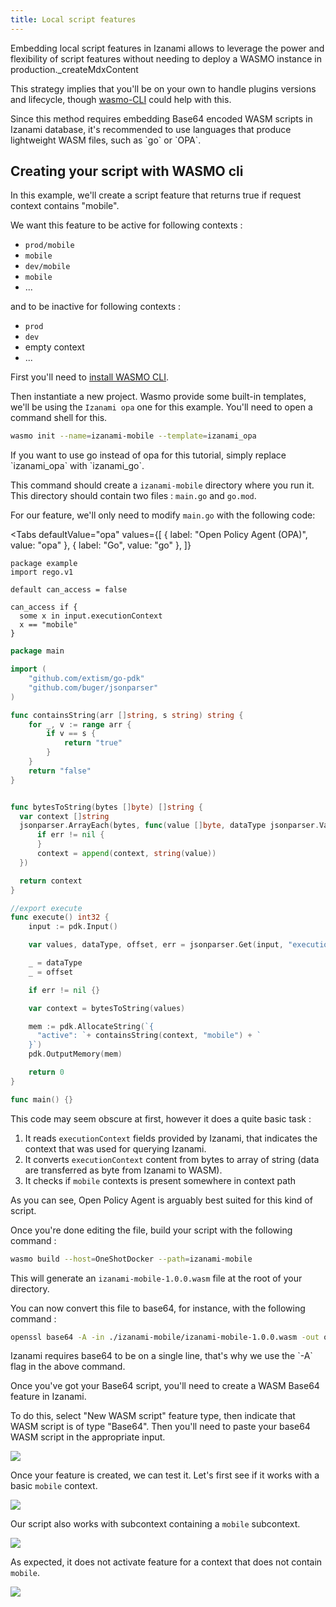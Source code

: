```yaml
---
title: Local script features
---
```




Embedding local script features in Izanami allows to leverage the power and flexibility of script features without needing to deploy a WASMO instance in production.\_createMdxContent

This strategy implies that you'll be on your own to handle plugins versions and lifecycle, though [wasmo-CLI](https://github.com/MAIF/wasmo/tree/main/cli) could help with this.

<Note>
  Since this method requires embedding Base64 encoded WASM scripts in Izanami
  database, it's recommended to use languages that produce lightweight WASM
  files, such as `go` or `OPA`.
</Note>

## Creating your script with WASMO cli

In this example, we'll create a script feature that returns true if request context contains "mobile".

We want this feature to be active for following contexts :

- `prod/mobile`
- `mobile`
- `dev/mobile`
- `mobile`
- ...

and to be inactive for following contexts :

- `prod`
- `dev`
- empty context
- ...

First you'll need to [install WASMO CLI](https://github.com/MAIF/wasmo/tree/main/cli#installation).

Then instantiate a new project.
Wasmo provide some built-in templates, we'll be using the `Izanami opa` one for this example.
You'll need to open a command shell for this.

```sh
wasmo init --name=izanami-mobile --template=izanami_opa
```

<Note>
  If you want to use go instead of opa for this tutorial, simply replace
  `izanami_opa` with `izanami_go`.
</Note>

This command should create a `izanami-mobile` directory where you run it.
This directory should contain two files : `main.go` and `go.mod`.

For our feature, we'll only need to modify `main.go` with the following code:

<Tabs
  defaultValue="opa"
  values={[
    { label: "Open Policy Agent (OPA)", value: "opa" },
    { label: "Go", value: "go" },
  ]}
>
  <TabItem value="opa">

```rego
package example
import rego.v1

default can_access = false

can_access if {
  some x in input.executionContext
  x == "mobile"
}
```

  </TabItem>
  <TabItem value="go">
<div>

```go
package main

import (
    "github.com/extism/go-pdk"
    "github.com/buger/jsonparser"
)

func containsString(arr []string, s string) string {
    for _, v := range arr {
        if v == s {
            return "true"
        }
    }
    return "false"
}


func bytesToString(bytes []byte) []string {
  var context []string
  jsonparser.ArrayEach(bytes, func(value []byte, dataType jsonparser.ValueType, offset int, err error) {
      if err != nil {
      }
      context = append(context, string(value))
  })

  return context
}

//export execute
func execute() int32 {
    input := pdk.Input()

    var values, dataType, offset, err = jsonparser.Get(input, "executionContext")

    _ = dataType
    _ = offset

    if err != nil {}

    var context = bytesToString(values)

    mem := pdk.AllocateString(`{
      "active": `+ containsString(context, "mobile") + `
    }`)
    pdk.OutputMemory(mem)

    return 0
}

func main() {}
```

This code may seem obscure at first, however it does a quite basic task :

1.  It reads `executionContext` fields provided by Izanami, that indicates the context that was used for querying Izanami.
2.  It converts `executionContext` content from bytes to array of string (data are transferred as byte from Izanami to WASM).
3.  It checks if `mobile` contexts is present somewhere in context path

  </div>
  </TabItem>

</Tabs>

As you can see, Open Policy Agent is arguably best suited for this kind of script.

Once you're done editing the file, build your script with the following command :

```sh
wasmo build --host=OneShotDocker --path=izanami-mobile
```

This will generate an `izanami-mobile-1.0.0.wasm` file at the root of your directory.

You can now convert this file to base64, for instance, with the following command :

```sh
openssl base64 -A -in ./izanami-mobile/izanami-mobile-1.0.0.wasm -out out.txt
```

<Note>
  Izanami requires base64 to be on a single line, that's why we use the `-A`
  flag in the above command.
</Note>

Once you've got your Base64 script, you'll need to create a WASM Base64 feature in Izanami.

To do this, select "New WASM script" feature type, then indicate that WASM script is of type "Base64".
Then you'll need to paste your base64 WASM script in the appropriate input.

<img src={filledFeatureForm} />

Once your feature is created, we can test it.
Let's first see if it works with a basic `mobile` context.

<img src={activeMobile} />

Our script also works with subcontext containing a `mobile` subcontext.

<img src={activeProdMobile} />

As expected, it does not activate feature for a context that does not contain `mobile`.

<img src={inactiveProd} />
